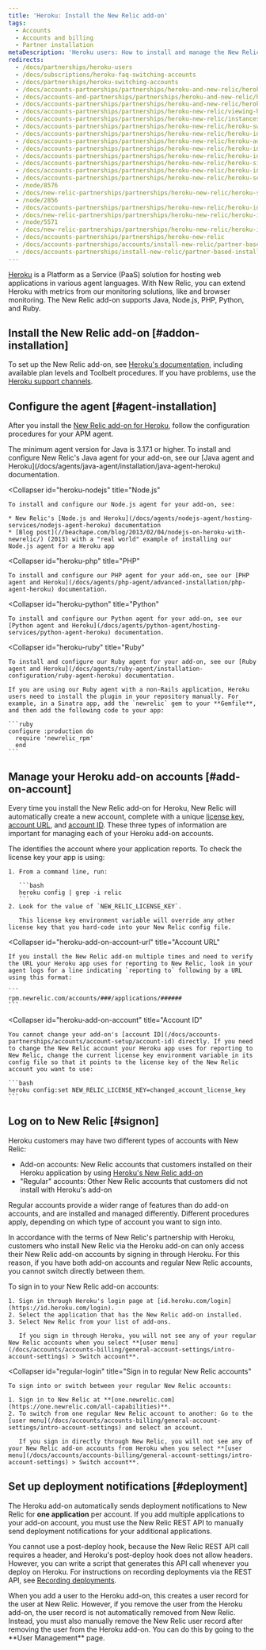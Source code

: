 ```yaml
---
title: 'Heroku: Install the New Relic add-on'
tags:
  - Accounts
  - Accounts and billing
  - Partner installation
metaDescription: 'Heroku users: How to install and manage the New Relic agent as an add-on account.'
redirects:
  - /docs/partnerships/heroku-users
  - /docs/subscriptions/heroku-faq-switching-accounts
  - /docs/partnerships/heroku-switching-accounts
  - /docs/accounts-partnerships/partnerships/heroku-and-new-relic/heroku-installing-new-relic
  - /docs/accounts-and-partnerships/partnerships/heroku-and-new-relic/heroku-installing-new-relic
  - /docs/accounts-partnerships/partnerships/heroku-and-new-relic/heroku-switching-accounts
  - /docs/accounts-partnerships/partnerships/heroku-new-relic/viewing-heroku-instances
  - /docs/accounts-partnerships/partnerships/heroku-new-relic/instances-dashboard-heroku-add
  - /docs/accounts-partnerships/partnerships/heroku-new-relic/heroku-switching-accounts
  - /docs/accounts-partnerships/partnerships/heroku-new-relic/heroku-installing-new-relic
  - /docs/accounts-partnerships/partnerships/heroku-new-relic/heroku-additional-new-relic-accounts
  - /docs/accounts-partnerships/partnerships/heroku-new-relic/heroku-instances-dashboard
  - /docs/accounts-partnerships/partnerships/heroku-new-relic/heroku-install-new-relic-add
  - /docs/accounts-partnerships/partnerships/heroku-new-relic/heroku-sign-new-relic
  - /docs/accounts-partnerships/partnerships/heroku-new-relic/heroku-install-new-relic-add-on
  - /docs/accounts-partnerships/partnerships/heroku-new-relic/heroku-set-deployment-notifications
  - /node/8576
  - /docs/new-relic-partnerships/partnerships/heroku-new-relic/heroku-sign-new-relic
  - /node/2856
  - /docs/accounts-partnerships/partnerships/heroku-new-relic/heroku-instances-page
  - /docs/new-relic-partnerships/partnerships/heroku-new-relic/heroku-instances-page
  - /node/5571
  - /docs/new-relic-partnerships/partnerships/heroku-new-relic/heroku-install-new-relic-add
  - /docs/accounts-partnerships/partnerships/heroku-new-relic
  - /docs/accounts-partnerships/accounts/install-new-relic/partner-based-installation/heroku-install-new-relic-add
  - /docs/accounts-partnerships/install-new-relic/partner-based-installation/heroku-install-new-relic-add
---
```


[Heroku](https://devcenter.heroku.com/articles/newrelic) is a Platform as a Service (PaaS) solution for hosting web applications in various agent languages. With New Relic, you can extend Heroku with metrics from our monitoring solutions, like <InlinePopup type="apm" /> and browser monitoring. The New Relic add-on supports Java, Node.js, PHP, Python, and Ruby.

## Install the New Relic add-on [#addon-installation]

To set up the New Relic add-on, see [Heroku's documentation](https://devcenter.heroku.com/articles/newrelic), including available plan levels and Toolbelt procedures. If you have problems, use the [Heroku support channels](https://devcenter.heroku.com/articles/support-channels).

## Configure the agent [#agent-installation]

After you install the [New Relic add-on for Heroku](https://devcenter.heroku.com/articles/newrelic), follow the configuration procedures for your APM agent.

<CollapserGroup>
  <Collapser
    id="heroku-java"
    title="Java"
  >
    The minimum agent version for Java is 3.17.1 or higher. To install and configure New Relic's Java agent for your add-on, see our [Java agent and Heroku](/docs/agents/java-agent/installation/java-agent-heroku) documentation.
  </Collapser>

  <Collapser
    id="heroku-nodejs"
    title="Node.js"
  >
    To install and configure our Node.js agent for your add-on, see:

    * New Relic's [Node.js and Heroku](/docs/agents/nodejs-agent/hosting-services/nodejs-agent-heroku) documentation
    * [Blog post](//beachape.com/blog/2013/02/04/nodejs-on-heroku-with-newrelic/) (2013) with a "real world" example of installing our Node.js agent for a Heroku app
  </Collapser>

  <Collapser
    id="heroku-php"
    title="PHP"
  >
    To install and configure our PHP agent for your add-on, see our [PHP agent and Heroku](/docs/agents/php-agent/advanced-installation/php-agent-heroku) documentation.
  </Collapser>

  <Collapser
    id="heroku-python"
    title="Python"
  >
    To install and configure our Python agent for your add-on, see our [Python agent and Heroku](/docs/agents/python-agent/hosting-services/python-agent-heroku) documentation.
  </Collapser>

  <Collapser
    id="heroku-ruby"
    title="Ruby"
  >
    To install and configure our Ruby agent for your add-on, see our [Ruby agent and Heroku](/docs/agents/ruby-agent/installation-configuration/ruby-agent-heroku) documentation.

    If you are using our Ruby agent with a non-Rails application, Heroku users need to install the plugin in your repository manually. For example, in a Sinatra app, add the `newrelic` gem to your **Gemfile**, and then add the following code to your app:

    ```ruby
    configure :production do
      require 'newrelic_rpm'
      end
    ```
  </Collapser>
</CollapserGroup>

## Manage your Heroku add-on accounts [#add-on-account]

Every time you install the New Relic add-on for Heroku, New Relic will automatically create a new account, complete with a unique [license key](#heroku-add-on-license-key), [account URL](#heroku-add-on-account-url), and [account ID](#heroku-add-on-account). These three types of information are important for managing each of your Heroku add-on accounts.

<CollapserGroup>
  <Collapser
    id="heroku-add-on-license-key"
    title="License key"
  >
    The <LicenseKey/> identifies the account where your application reports. To check the license key your app is using:

    1. From a command line, run:

       ```bash
       heroku config | grep -i relic
       ```
    2. Look for the value of `NEW_RELIC_LICENSE_KEY`.

       This license key environment variable will override any other license key that you hard-code into your New Relic config file.
  </Collapser>

  <Collapser
    id="heroku-add-on-account-url"
    title="Account URL"
  >
    If you install the New Relic add-on multiple times and need to verify the URL your Heroku app uses for reporting to New Relic, look in your agent logs for a line indicating `reporting to` following by a URL using this format:

    ```
    rpm.newrelic.com/accounts/###/applications/######
    ```
  </Collapser>

  <Collapser
    id="heroku-add-on-account"
    title="Account ID"
  >
    You cannot change your add-on's [account ID](/docs/accounts-partnerships/accounts/account-setup/account-id) directly. If you need to change the New Relic account your Heroku app uses for reporting to New Relic, change the current license key environment variable in its config file so that it points to the license key of the New Relic account you want to use:

    ```bash
    heroku config:set NEW_RELIC_LICENSE_KEY=changed_account_license_key
    ```
  </Collapser>
</CollapserGroup>

## Log on to New Relic [#signon]

Heroku customers may have two different types of accounts with New Relic:

* Add-on accounts: New Relic accounts that customers installed on their Heroku application by using [Heroku's New Relic add-on](https://addons.heroku.com/newrelic)
* "Regular" accounts: Other New Relic accounts that customers did not install with Heroku's add-on

Regular accounts provide a wider range of features than do add-on accounts, and are installed and managed differently. Different procedures apply, depending on which type of account you want to sign into.

In accordance with the terms of New Relic's partnership with Heroku, customers who install New Relic via the Heroku add-on can only access their New Relic add-on accounts by signing in through Heroku. For this reason, if you have both add-on accounts and regular New Relic accounts, you cannot switch directly between them.

<CollapserGroup>
  <Collapser
    id="heroku-add-on-login"
    title="Sign in to New Relic add-on account through Heroku"
  >
    To sign in to your New Relic add-on accounts:

    1. Sign in through Heroku's login page at [id.heroku.com/login](https://id.heroku.com/login).
    2. Select the application that has the New Relic add-on installed.
    3. Select New Relic from your list of add-ons.

       If you sign in through Heroku, you will not see any of your regular New Relic accounts when you select **[user menu](/docs/accounts/accounts-billing/general-account-settings/intro-account-settings) > Switch account**.
  </Collapser>

  <Collapser
    id="regular-login"
    title="Sign in to regular New Relic accounts"
  >
    To sign into or switch between your regular New Relic accounts:

    1. Sign in to New Relic at **[one.newrelic.com](https://one.newrelic.com/all-capabilities)**.
    2. To switch from one regular New Relic account to another: Go to the [user menu](/docs/accounts/accounts-billing/general-account-settings/intro-account-settings) and select an account.

       If you sign in directly through New Relic, you will not see any of your New Relic add-on accounts from Heroku when you select **[user menu](/docs/accounts/accounts-billing/general-account-settings/intro-account-settings) > Switch account**.
  </Collapser>
</CollapserGroup>

## Set up deployment notifications [#deployment]

The Heroku add-on automatically sends deployment notifications to New Relic for **one application** per account. If you add multiple applications to your add-on account, you must use the New Relic REST API to manually send deployment notifications for your additional applications.

You cannot use a post-deploy hook, because the New Relic REST API call requires a header, and Heroku's post-deploy hook does not allow headers. However, you can write a script that generates this API call whenever you deploy on Heroku. For instructions on recording deployments via the REST API, see [Recording deployments](/docs/apm/new-relic-apm/maintenance/recording-deployments#api).

<Callout variant="important">
  When you add a user to the Heroku add-on, this creates a user record for the user at New Relic. However, if you remove the user from the Heroku add-on, the user record is not automatically removed from New Relic. Instead, you must also manually remove the New Relic user record after removing the user from the Heroku add-on. You can do this by going to the **User Management** page.
</Callout>
